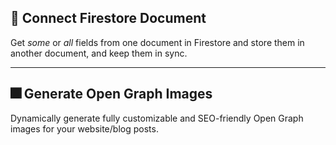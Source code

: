 
## 🔌 Connect Firestore Document

Get _some_ or _all_ fields from one document in Firestore and store them in another document, and keep them in sync.

<ExtensionButtons
  extensionName="firestore-connect-document"
  sourceCode={false}
/>

---

## 🎆 Generate Open Graph Images

Dynamically generate fully customizable and SEO-friendly Open Graph images for your website/blog posts.

<ExtensionButtons extensionName="generate-og-image" sourceCode={false} />
